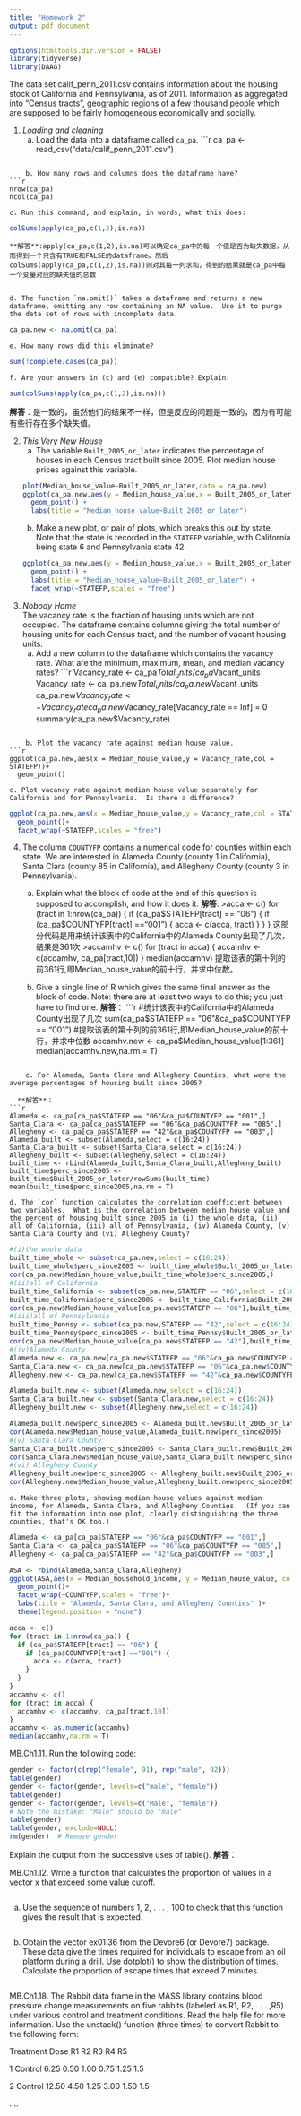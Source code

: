 ```yaml
---
title: "Homework 2"
output: pdf_document
---
```

```r
options(htmltools.dir.version = FALSE)
library(tidyverse)
library(DAAG)
```

The data set calif_penn_2011.csv contains information about the housing stock of California and Pennsylvania, as of 2011.  Information as aggregated into "Census tracts", geographic regions of a few thousand people which are supposed to be fairly homogeneous economically and socially.

1. _Loading and cleaning_
    a. Load the data into a dataframe called `ca_pa`.
```r
ca_pa <- read_csv("data/calif_penn_2011.csv")

```
  
    b. How many rows and columns does the dataframe have?
```r
nrow(ca_pa)
ncol(ca_pa)
```
    
    c. Run this command, and explain, in words, what this does:
```r
colSums(apply(ca_pa,c(1,2),is.na))
```
    **解答**:apply(ca_pa,c(1,2),is.na)可以确定ca_pa中的每一个值是否为缺失数据，从而得到一个只含有TRUE和FALSE的dataframe。然后colSums(apply(ca_pa,c(1,2),is.na))则对其每一列求和，得到的结果就是ca_pa中每一个变量对应的缺失值的总数
    
    
    d. The function `na.omit()` takes a dataframe and returns a new dataframe, omitting any row containing an NA value.  Use it to purge the data set of rows with incomplete data.
```r
ca_pa.new <- na.omit(ca_pa)
```
    
    e. How many rows did this eliminate?
```r
sum(!complete.cases(ca_pa))
```
  
    f. Are your answers in (c) and (e) compatible? Explain.
```r
sum(colSums(apply(ca_pa,c(1,2),is.na)))
```
   **解答**：是一致的，虽然他们的结果不一样，但是反应的问题是一致的，因为有可能有些行存在多个缺失值。

2. _This Very New House_  
    a. The variable `Built_2005_or_later` indicates the percentage of houses in each Census tract built since 2005.  Plot median house prices against this variable.
```r
plot(Median_house_value~Built_2005_or_later,data = ca_pa.new)
ggplot(ca_pa.new,aes(y = Median_house_value,x = Built_2005_or_later,col = STATEFP)) +
  geom_point() +
  labs(title = "Median_house_value~Built_2005_or_later")
```
    
    b. Make a new plot, or pair of plots, which breaks this out by state.  Note that the state is recorded in the `STATEFP` variable, with California being state 6 and Pennsylvania state 42.
```r
ggplot(ca_pa.new,aes(y = Median_house_value,x = Built_2005_or_later,col = STATEFP)) +
  geom_point() +
  labs(title = "Median_house_value~Built_2005_or_later") +
  facet_wrap(~STATEFP,scales = "free")
```
    

3. _Nobody Home_  
The vacancy rate is the fraction of housing units which are not occupied.  The dataframe contains columns giving the total number of housing units for each Census tract, and the number of vacant housing units.  
    a. Add a new column to the dataframe which contains the vacancy rate.  What are the minimum, maximum, mean, and median vacancy rates?
```r
Vacancy_rate <- ca_pa$Total_units/ca_pa$Vacant_units
Vacancy_rate <- ca_pa.new$Total_units/ca_pa.new$Vacant_units
ca_pa.new$Vacancy_rate <- Vacancy_rate
ca_pa.new$Vacancy_rate[Vacancy_rate == Inf] = 0
summary(ca_pa.new$Vacancy_rate)

```
    
    b. Plot the vacancy rate against median house value.
```r
ggplot(ca_pa.new,aes(x = Median_house_value,y = Vacancy_rate,col = STATEFP))+
  geom_point()
```
    
    c. Plot vacancy rate against median house value separately for California and for Pennsylvania.  Is there a difference?
```r
ggplot(ca_pa.new,aes(x = Median_house_value,y = Vacancy_rate,col = STATEFP))+
  geom_point()+
  facet_wrap(~STATEFP,scales = "free")
```
    
    
4. The column `COUNTYFP` contains a numerical code for counties within each state.  We are interested in Alameda County (county 1 in California), Santa Clara (county 85 in California), and Allegheny County (county 3 in Pennsylvania).
    a. Explain what the block of code at the end of this question is supposed to accomplish, and how it does it.
**解答**:
>acca <- c()
for (tract in 1:nrow(ca_pa)) {
  if (ca_pa$STATEFP[tract] == "06") {
    if (ca_pa$COUNTYFP[tract] =="001") {
      acca <- c(acca, tract)
    }
  }
}
这部分代码是用来统计该表中的California中的Alameda County出现了几次，结果是361次
>accamhv <- c()
for (tract in acca) {
  accamhv <- c(accamhv, ca_pa[tract,10])
}
median(accamhv)
提取该表的第十列的前361行,即Median_house_value的前十行，并求中位数。


    b. Give a single line of R which gives the same final answer as the block of code.  Note: there are at least two ways to do this; you just have to find one.
**解答**：
```r
#统计该表中的California中的Alameda County出现了几次
sum(ca_pa$STATEFP == "06"&ca_pa$COUNTYFP == "001")
#提取该表的第十列的前361行,即Median_house_value的前十行，并求中位数
accamhv.new <- ca_pa$Median_house_value[1:361]
median(accamhv.new,na.rm = T)

```
    
    c. For Alameda, Santa Clara and Allegheny Counties, what were the average percentages of housing built since 2005?
    
  **解答**：
```r
Alameda <- ca_pa[ca_pa$STATEFP == "06"&ca_pa$COUNTYFP == "001",]
Santa_Clara <- ca_pa[ca_pa$STATEFP == "06"&ca_pa$COUNTYFP == "085",]
Allegheny <- ca_pa[ca_pa$STATEFP == "42"&ca_pa$COUNTYFP == "003",]
Alameda_built <- subset(Alameda,select = c(16:24))
Santa_Clara_built <- subset(Santa_Clara,select = c(16:24))
Allegheny_built <- subset(Allegheny,select = c(16:24))
built_time <- rbind(Alameda_built,Santa_Clara_built,Allegheny_built)
built_time$perc_since2005 <- built_time$Built_2005_or_later/rowSums(built_time)
mean(built_time$perc_since2005,na.rm = T)
```
  
    
    
    d. The `cor` function calculates the correlation coefficient between two variables.  What is the correlation between median house value and the percent of housing built since 2005 in (i) the whole data, (ii) all of California, (iii) all of Pennsylvania, (iv) Alameda County, (v) Santa Clara County and (vi) Allegheny County?
```r

#(i)the whole data
built_time_whole <- subset(ca_pa.new,select = c(16:24))
built_time_whole$perc_since2005 <- built_time_whole$Built_2005_or_later/rowSums(built_time_whole)
cor(ca_pa.new$Median_house_value,built_time_whole$perc_since2005,)
#(ii)all of California
built_time_California <- subset(ca_pa.new,STATEFP == "06",select = c(16:24))
built_time_California$perc_since2005 <- built_time_California$Built_2005_or_later/rowSums(built_time_California)
cor(ca_pa.new$Median_house_value[ca_pa.new$STATEFP == "06"],built_time_California$perc_since2005,)
#(iii)all of Pennsylvania
built_time_Pennsy <- subset(ca_pa.new,STATEFP == "42",select = c(16:24))
built_time_Pennsy$perc_since2005 <- built_time_Pennsy$Built_2005_or_later/rowSums(built_time_Pennsy)
cor(ca_pa.new$Median_house_value[ca_pa.new$STATEFP == "42"],built_time_Pennsy$perc_since2005,)
#(iv)Alameda County
Alameda.new <- ca_pa.new[ca_pa.new$STATEFP == "06"&ca_pa.new$COUNTYFP == "001",]
Santa_Clara.new <- ca_pa.new[ca_pa.new$STATEFP == "06"&ca_pa.new$COUNTYFP == "085",]
Allegheny.new <- ca_pa.new[ca_pa.new$STATEFP == "42"&ca_pa.new$COUNTYFP == "003",]

Alameda_built.new <- subset(Alameda.new,select = c(16:24))
Santa_Clara_built.new <- subset(Santa_Clara.new,select = c(16:24))
Allegheny_built.new <- subset(Allegheny.new,select = c(16:24))

Alameda_built.new$perc_since2005 <- Alameda_built.new$Built_2005_or_later/rowSums(Alameda_built.new)
cor(Alameda.new$Median_house_value,Alameda_built.new$perc_since2005)
#(v) Santa Clara County 
Santa_Clara_built.new$perc_since2005 <- Santa_Clara_built.new$Built_2005_or_later/rowSums(Santa_Clara_built.new)
cor(Santa_Clara.new$Median_house_value,Santa_Clara_built.new$perc_since2005)
#(vi) Allegheny County
Allegheny_built.new$perc_since2005 <- Allegheny_built.new$Built_2005_or_later/rowSums(Allegheny_built.new)
cor(Allegheny.new$Median_house_value,Allegheny_built.new$perc_since2005)
```
    
    e. Make three plots, showing median house values against median income, for Alameda, Santa Clara, and Allegheny Counties.  (If you can fit the information into one plot, clearly distinguishing the three counties, that's OK too.)
```r
Alameda <- ca_pa[ca_pa$STATEFP == "06"&ca_pa$COUNTYFP == "001",]
Santa_Clara <- ca_pa[ca_pa$STATEFP == "06"&ca_pa$COUNTYFP == "085",]
Allegheny <- ca_pa[ca_pa$STATEFP == "42"&ca_pa$COUNTYFP == "003",]

ASA <- rbind(Alameda,Santa_Clara,Allegheny)
ggplot(ASA,aes(x = Median_household_income, y = Median_house_value, col = COUNTYFP))+
  geom_point()+
  facet_wrap(~COUNTYFP,scales = "free")+
  labs(title = "Alameda, Santa Clara, and Allegheny Counties" )+
  theme(legend.position = "none")
```
    
```r
acca <- c()
for (tract in 1:nrow(ca_pa)) {
  if (ca_pa$STATEFP[tract] == "06") {
    if (ca_pa$COUNTYFP[tract] =="001") {
      acca <- c(acca, tract)
    }
  }
}
accamhv <- c()
for (tract in acca) {
  accamhv <- c(accamhv, ca_pa[tract,10])
}
accamhv <- as.numeric(accamhv)
median(accamhv,na.rm = T)
```

MB.Ch1.11. Run the following code:
```r
gender <- factor(c(rep("female", 91), rep("male", 92)))
table(gender)
gender <- factor(gender, levels=c("male", "female"))
table(gender)
gender <- factor(gender, levels=c("Male", "female"))
# Note the mistake: "Male" should be "male"
table(gender)
table(gender, exclude=NULL)
rm(gender)  # Remove gender
```
Explain the output from the successive uses of table().
**解答**：

     
MB.Ch1.12. Write a function that calculates the proportion of values in a vector x that exceed some value cutoff.

```r

```

(a) Use the sequence of numbers 1, 2, . . . , 100 to check that this function gives the result that is expected.
```r

```

(b) Obtain the vector ex01.36 from the Devore6 (or Devore7) package. These data give the times required for individuals to escape from an oil platform during a drill. Use dotplot() to show the distribution of times. Calculate the proportion of escape times that exceed 7 minutes.
```r

```

MB.Ch1.18. The Rabbit data frame in the MASS library contains blood pressure change measurements on five rabbits (labeled as R1, R2, . . . ,R5) under various control and treatment conditions. Read the help file for more information. Use the unstack() function (three times) to convert Rabbit to the following form:

Treatment Dose   R1   R2   R3   R4   R5 

1 Control 6.25  0.50 1.00 0.75 1.25 1.5 

2 Control 12.50 4.50 1.25 3.00 1.50 1.5 

....
```r

```

